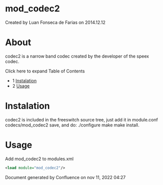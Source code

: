
# mod_codec2 

 Created by  Luan Fonseca de Farias on 2014.12.12

# About

codec2 is a narrow band codec created by the developer of the speex codec.

Click here to expand Table of Contents

* 1 [Instalation](#instalation)
* 2 [Usage](#usage)

# Instalation

codec2 is included in the freeswitch source tree, just add it in module.conf codecs/mod\_codec2 save, and do: ./configure make make install.

# Usage

Add mod\_codec2 to modules.xml

```xml
<load module="mod_codec2"/>
```

Document generated by Confluence on nov 11, 2022 04:27

